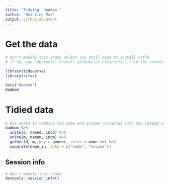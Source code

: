 ```yaml
---
title: "Tidying `dadmom`"
author: "Hoi-Ying Mak"
output: github_document
---
```


# Get the data

```r
# don't modify this chunk unless you still need to install rcfss
# if so, run "devtools::install_github("uc-cfss/rcfss")" in the console first

library(tidyverse)
library(rcfss)

data("dadmom")
dadmom
```

# Tidied data

```r
# Use unite to combine the name and income variables into two categories - dad and mom. Then, mutate and separate the merged cells back into name and income columns.
dadmom %>%
  unite(d, named, incd) %>%
  unite(m, namem, incm) %>%
  gather(d, m, key = gender, value = name_in) %>%
  separate(name_in, into = c("name", "income"))
```

## Session info

```r
# don't modify this chunk
devtools::session_info()
```



